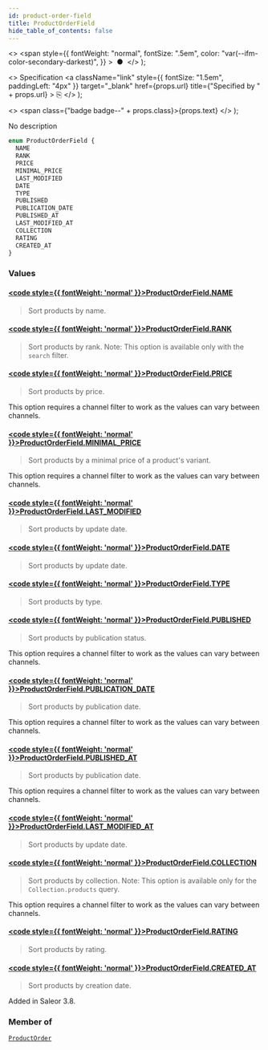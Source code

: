```yaml
---
id: product-order-field
title: ProductOrderField
hide_table_of_contents: false
---
```


  <>
    <span
      style={{
        fontWeight: "normal",
        fontSize: ".5em",
        color: "var(--ifm-color-secondary-darkest)",
      }}
    >
      &nbsp;●&nbsp;
    </span>
  </>
);

  <>
    Specification
    <a
      className="link"
      style={{ fontSize: "1.5em", paddingLeft: "4px" }}
      target="\_blank"
      href={props.url}
      title={"Specified by " + props.url}
    >
      ⎘
    </a>
  </>
);

  <>
    <span class={"badge badge--" + props.class}>{props.text}</span>
  </>
);

No description

```graphql
enum ProductOrderField {
  NAME
  RANK
  PRICE
  MINIMAL_PRICE
  LAST_MODIFIED
  DATE
  TYPE
  PUBLISHED
  PUBLICATION_DATE
  PUBLISHED_AT
  LAST_MODIFIED_AT
  COLLECTION
  RATING
  CREATED_AT
}
```

### Values

#### [<code style={{ fontWeight: 'normal' }}>ProductOrderField.<b>NAME</b></code>](#)

> Sort products by name.

#### [<code style={{ fontWeight: 'normal' }}>ProductOrderField.<b>RANK</b></code>](#)

> Sort products by rank. Note: This option is available only with the `search` filter.

#### [<code style={{ fontWeight: 'normal' }}>ProductOrderField.<b>PRICE</b></code>](#)

> Sort products by price.

This option requires a channel filter to work as the values can vary between channels.

>

#### [<code style={{ fontWeight: 'normal' }}>ProductOrderField.<b>MINIMAL_PRICE</b></code>](#)

> Sort products by a minimal price of a product's variant.

This option requires a channel filter to work as the values can vary between channels.

>

#### [<code style={{ fontWeight: 'normal' }}>ProductOrderField.<b>LAST_MODIFIED</b></code>](#)

> Sort products by update date.

#### [<code style={{ fontWeight: 'normal' }}>ProductOrderField.<b>DATE</b></code>](#)

> Sort products by update date.

#### [<code style={{ fontWeight: 'normal' }}>ProductOrderField.<b>TYPE</b></code>](#)

> Sort products by type.

#### [<code style={{ fontWeight: 'normal' }}>ProductOrderField.<b>PUBLISHED</b></code>](#)

> Sort products by publication status.

This option requires a channel filter to work as the values can vary between channels.

>

#### [<code style={{ fontWeight: 'normal' }}>ProductOrderField.<b>PUBLICATION_DATE</b></code>](#)

> Sort products by publication date.

This option requires a channel filter to work as the values can vary between channels.

>

#### [<code style={{ fontWeight: 'normal' }}>ProductOrderField.<b>PUBLISHED_AT</b></code>](#)

> Sort products by publication date.

This option requires a channel filter to work as the values can vary between channels.

>

#### [<code style={{ fontWeight: 'normal' }}>ProductOrderField.<b>LAST_MODIFIED_AT</b></code>](#)

> Sort products by update date.

#### [<code style={{ fontWeight: 'normal' }}>ProductOrderField.<b>COLLECTION</b></code>](#)

> Sort products by collection. Note: This option is available only for the `Collection.products` query.

This option requires a channel filter to work as the values can vary between channels.

>

#### [<code style={{ fontWeight: 'normal' }}>ProductOrderField.<b>RATING</b></code>](#)

> Sort products by rating.

#### [<code style={{ fontWeight: 'normal' }}>ProductOrderField.<b>CREATED_AT</b></code>](#)

> Sort products by creation date.

Added in Saleor 3.8.

>

### Member of

[`ProductOrder`](../../api-reference/inputs/product-order) <Badge class="secondary" text="input"/>
